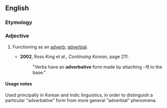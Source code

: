 ==English==

===Etymology===
{{suffix|adverb|ative}}

===Adjective===
{{en-adj|-}}

# {{context|grammar|lang=en}} Functioning as an [[adverb]]; [[adverbial]].
#* '''2002''', Ross King et al., ''Continuing Korean'', page 211:
#*:"Verbs have an '''adverbative''' form made by attaching -게 to the base."

====Usage notes====

Used principally in Korean and Indic linguistics, in order to distinguish a particular "adverbative" form from more general "adverbial" phenomena.